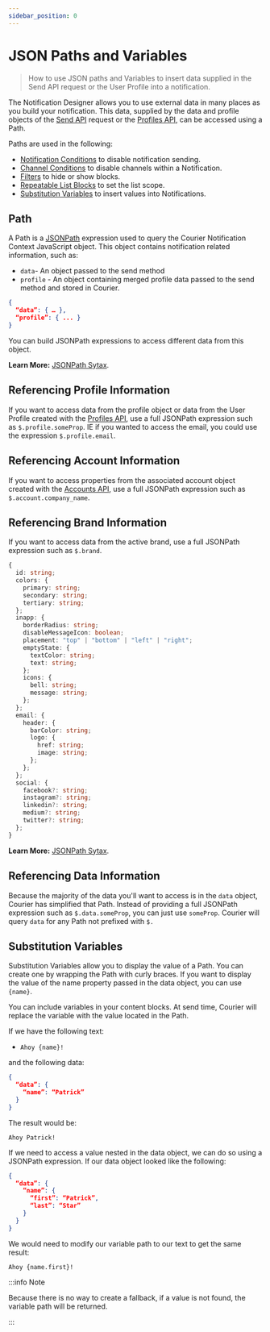 ```yaml
---
sidebar_position: 0
---
```


# JSON Paths and Variables

> How to use JSON paths and Variables to insert data supplied in the Send API request or the User Profile into a notification.

The Notification Designer allows you to use external data in many places as you build your notification. This data, supplied by the data and profile objects of the [Send API](../../../reference/send/intro.mdx) request or the [Profiles API](../../../reference/profiles/intro.mdx), can be accessed using a Path.

Paths are used in the following:

- [Notification Conditions](../notification-settings/send-conditions.mdx) to disable notification sending.
- [Channel Conditions](../notification-settings/send-conditions.mdx/#for-notifications-and-channels) to disable channels within a Notification.
- [Filters](https://help.courier.com/en/articles/4193090-content-block-basics) to hide or show blocks.
- [Repeatable List Blocks](https://help.courier.com/en/articles/4209135-working-with-list-blocks) to set the list scope.
- [Substitution Variables](https://help.courier.com/en/articles/4260757-using-variables-to-insert-user-data-into-a-notification) to insert values into Notifications.

## Path

A Path is a [JSONPath](https://www.npmjs.com/package/jsonpath) expression used to query the Courier Notification Context JavaScript object. This object contains notification related information, such as:

- `data`- An object passed to the send method
- `profile` - An object containing merged profile data passed to the send method and stored in Courier.

```json
{
  “data”: { … },
  “profile”: { ... }
}
```

You can build JSONPath expressions to access different data from this object.

**Learn More:** [JSONPath Sytax](https://www.npmjs.com/package/jsonpath#jsonpath-syntax).

## Referencing Profile Information

If you want to access data from the profile object or data from the User Profile created with the [Profiles API](../../../reference/profiles/intro.mdx), use a full JSONPath expression such as `$.profile.someProp`. IE if you wanted to access the email, you could use the expression `$.profile.email`.

## Referencing Account Information

If you want to access properties from the associated account object created with the [Accounts API](../../../reference/accounts/intro.mdx), use a full JSONPath expression such as `$.account.company_name`.

## Referencing Brand Information

If you want to access data from the active brand, use a full JSONPath expression such as `$.brand`.

```typescript
{
  id: string;
  colors: {
    primary: string;
    secondary: string;
    tertiary: string;
  };
  inapp: {
    borderRadius: string;
    disableMessageIcon: boolean;
    placement: "top" | "bottom" | "left" | "right";
    emptyState: {
      textColor: string;
      text: string;
    };
    icons: {
      bell: string;
      message: string;
    };
  };
  email: {
    header: {
      barColor: string;
      logo: {
        href: string;
        image: string;
      };
    };
  };
  social: {
    facebook?: string;
    instagram?: string;
    linkedin?: string;
    medium?: string;
    twitter?: string;
  };
}
```

**Learn More:** [JSONPath Sytax](https://www.npmjs.com/package/jsonpath#jsonpath-syntax).

## Referencing Data Information

Because the majority of the data you'll want to access is in the `data` object, Courier has simplified that Path. Instead of providing a full JSONPath expression such as `$.data.someProp`, you can just use `someProp`. Courier will query `data` for any Path not prefixed with `$.`

## Substitution Variables

Substitution Variables allow you to display the value of a Path. You can create one by wrapping the Path with curly braces. If you want to display the value of the name property passed in the data object, you can use `{name}`.

You can include variables in your content blocks. At send time, Courier will replace the variable with the value located in the Path.

If we have the following text:

- `Ahoy {name}!`

and the following data:

```json
{
  “data”: {
    “name”: “Patrick”
  }
}
```

The result would be:

`Ahoy Patrick!`

If we need to access a value nested in the data object, we can do so using a JSONPath expression. If our data object looked like the following:

```json
{
  “data”: {
    “name”: {
      “first”: “Patrick”,
      “last”: “Star”
    }
  }
}
```

We would need to modify our variable path to our text to get the same result:

`Ahoy {name.first}!`

:::info Note

Because there is no way to create a fallback, if a value is not found, the variable path will be returned.

:::
